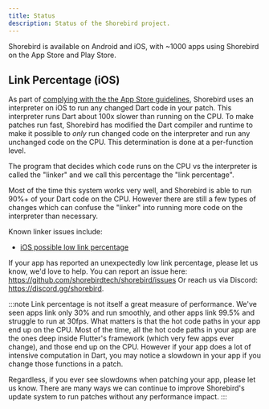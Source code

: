 ```yaml
---
title: Status
description: Status of the Shorebird project.
---
```


Shorebird is available on Android and iOS, with ~1000 apps using Shorebird on
the App Store and Play Store.

## Link Percentage (iOS)

As part of [complying with the the App Store
guidelines](/faq#does-shorebird-comply-with-app-store-guidelines), Shorebird uses
an interpreter on iOS to run any changed Dart code in your patch. This
interpreter runs Dart about 100x slower than running on the CPU. To make patches
run fast, Shorebird has modified the Dart compiler and runtime to make it
possible to _only_ run changed code on the interpreter and run any unchanged
code on the CPU. This determination is done at a per-function level.

The program that decides which code runs on the CPU vs the interpreter is called
the "linker" and we call this percentage the "link percentage".

Most of the time this system works very well, and Shorebird is able to run 90%+
of your Dart code on the CPU. However there are still a few types of changes
which can confuse the "linker" into running more code on the interpreter than
necessary.

Known linker issues include:

- [iOS possible low link percentage](https://github.com/shorebirdtech/shorebird/issues/1892)

If your app has reported an unexpectedly low link percentage, please let us
know, we'd love to help. You can report an issue here:
https://github.com/shorebirdtech/shorebird/issues
Or reach us via Discord: https://discord.gg/shorebird.

:::note
Link percentage is not itself a great measure of performance. We've seen apps
link only 30% and run smoothly, and other apps link 99.5% and struggle to run
at 30fps. What matters is that the hot code paths in your app end up on the
CPU. Most of the time, all the hot code paths in your app are the ones deep
inside Flutter's framework (which very few apps ever change), and those end up
on the CPU. However if your app does a lot of intensive computation in Dart,
you may notice a slowdown in your app if you change those functions in a patch.

Regardless, if you ever see slowdowns when patching your app, please
let us know. There are many ways we can continue to improve Shorebird's
update system to run patches without any performance impact.
:::
